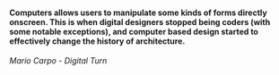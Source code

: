 #### Computers allows users to manipulate some kinds of forms directly onscreen. This is when digital designers stopped being coders (with some notable exceptions), and computer based design started to effectively change the history of architecture.

_Mario Carpo - Digital Turn_
